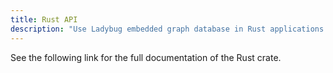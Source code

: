 ```yaml
---
title: Rust API
description: "Use Ladybug embedded graph database in Rust applications with the official Rust crate"
---
```



See the following link for the full documentation of the Rust crate.

<LinkCard
  title="Rust API documentation"
  href="https://docs.rs/lbug/latest/lbug/"
/>
